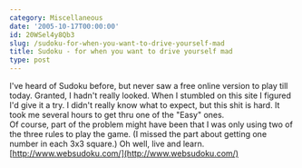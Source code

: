 ```yaml
---
category: Miscellaneous
date: '2005-10-17T00:00:00'
id: 20WSel4y8Qb3
slug: /sudoku-for-when-you-want-to-drive-yourself-mad
title: Sudoku - for when you want to drive yourself mad
type: post
---
```


I've heard of Sudoku before, but never saw a free online version to
play till today. Granted, I hadn't really looked. When I stumbled
on this site I figured I'd give it a try. I didn't really know what
to expect, but this shit is hard. It took me several hours to get
thru one of the "Easy" ones.  
Of course, part of the problem might have been that I was only
using two of the three rules to play the game. (I missed the part
about getting one number in each 3x3 square.) Oh well, live and
learn.  
[http://www.websudoku.com/](http://www.websudoku.com/)